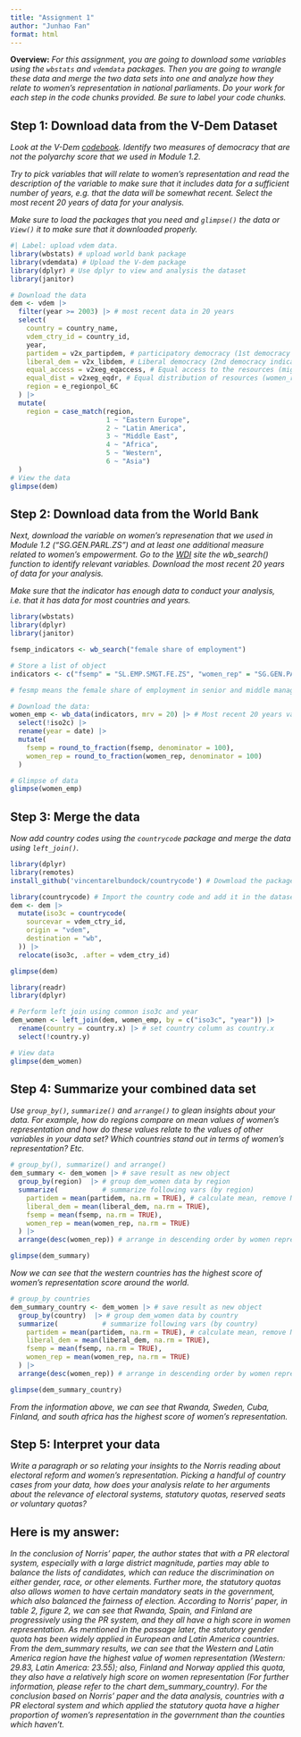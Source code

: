 ```yaml
---
title: "Assignment 1"
author: "Junhao Fan"
format: html
---
```


**Overview:** *For this assignment, you are going to download some variables using the `wbstats` and `vdemdata` packages. Then you are going to wrangle these data and merge the two data sets into one and analyze how they relate to women's representation in national parliaments. Do your work for each step in the code chunks provided. Be sure to label your code chunks.* 

## Step 1: Download data from the V-Dem Dataset

*Look at the V-Dem [codebook](https://www.v-dem.net/data/reference-documents/). Identify two measures of democracy that are not the polyarchy score that we used in Module 1.2.* 

*Try to pick variables that will relate to women's representation and read the description of the variable to make sure that it includes data for a sufficient number of years, e.g. that the data will be somewhat recent. Select the most recent 20 years of data for your analysis.* 

*Make sure to load the packages that you need and `glimpse()` the data or `View()` it to make sure that it downloaded properly.* 

```r
#| Label: upload vdem data.
library(wbstats) # upload world bank package
library(vdemdata) # Upload the V-dem package 
library(dplyr) # Use dplyr to view and analysis the dataset
library(janitor)

# Download the data
dem <- vdem |>
  filter(year >= 2003) |> # most recent data in 20 years
  select(
    country = country_name,
    vdem_ctry_id = country_id,
    year,
    partidem = v2x_partipdem, # participatory democracy (1st democracy indicator)
    liberal_dem = v2x_libdem, # Liberal democracy (2nd democracy indicator)
    equal_access = v2xeg_eqaccess, # Equal access to the resources (might relate with women_rep)
    equal_dist = v2xeg_eqdr, # Equal distribution of resources (women_rep)
    region = e_regionpol_6C
  ) |>
  mutate(
    region = case_match(region, 
                        1 ~ "Eastern Europe",
                        2 ~ "Latin America",
                        3 ~ "Middle East",
                        4 ~ "Africa",
                        5 ~ "Western",
                        6 ~ "Asia")
  )
# View the data
glimpse(dem)
```

## Step 2: Download data from the World Bank

*Next, download the variable on women's represenation that we used in Module 1.2 ("SG.GEN.PARL.ZS") and at least one additional measure related to women's empowerment. Go to the [WDI](https://databank.worldbank.org/source/world-development-indicators) site the wb_search() function to identify relevant variables. Download the most recent 20 years of data for your analysis.* 

*Make sure that the indicator has enough data to conduct your analysis, i.e. that it has data for most countries and years.*

```r
library(wbstats)
library(dplyr)
library(janitor)

fsemp_indicators <- wb_search("female share of employment")

# Store a list of object 
indicators <- c("fsemp" = "SL.EMP.SMGT.FE.ZS", "women_rep" = "SG.GEN.PARL.ZS")

# fesmp means the female share of employment in senior and middle management

# Download the data:
women_emp <- wb_data(indicators, mrv = 20) |> # Most recent 20 years value
  select(!iso2c) |>
  rename(year = date) |>
  mutate(
    fsemp = round_to_fraction(fsemp, denominator = 100),
    women_rep = round_to_fraction(women_rep, denominator = 100)
  )

# Glimpse of data
glimpse(women_emp)
```

## Step 3: Merge the data

*Now add country codes using the `countrycode` package and merge the data using `left_join()`.* 

```r
library(dplyr)
library(remotes)
install_github('vincentarelbundock/countrycode') # Dowmload the package

library(countrycode) # Import the country code and add it in the dataset
dem <- dem |>
  mutate(iso3c = countrycode(
    sourcevar = vdem_ctry_id,
    origin = "vdem",
    destination = "wb",
  )) |>
  relocate(iso3c, .after = vdem_ctry_id)

glimpse(dem)
```
```r
library(readr)
library(dplyr)

# Perform left join using common iso3c and year 
dem_women <- left_join(dem, women_emp, by = c("iso3c", "year")) |>
  rename(country = country.x) |> # set country column as country.x
  select(!country.y)

# View data
glimpse(dem_women)
```


## Step 4: Summarize your combined data set

*Use `group_by()`, `summarize()` and `arrange()` to glean insights about your data. For example, how do regions compare on mean values of women's representation and how do these values relate to the values of other variables in your data set? Which countries stand out in terms of women's representation? Etc.* 

```r
# group_by(), summarize() and arrange()
dem_summary <- dem_women |> # save result as new object
  group_by(region)  |> # group dem_women data by region
  summarize(           # summarize following vars (by region)
    partidem = mean(partidem, na.rm = TRUE), # calculate mean, remove NAs
    liberal_dem = mean(liberal_dem, na.rm = TRUE), 
    fsemp = mean(fsemp, na.rm = TRUE), 
    women_rep = mean(women_rep, na.rm = TRUE)
  ) |> 
  arrange(desc(women_rep)) # arrange in descending order by women representation score

glimpse(dem_summary)
```

*Now we can see that the western countries has the highest score of women’s representation score around the world.*

```r
# group_by countries
dem_summary_country <- dem_women |> # save result as new object
  group_by(country)  |> # group dem_women data by country
  summarize(           # summarize following vars (by country)
    partidem = mean(partidem, na.rm = TRUE), # calculate mean, remove NAs
    liberal_dem = mean(liberal_dem, na.rm = TRUE), 
    fsemp = mean(fsemp, na.rm = TRUE), 
    women_rep = mean(women_rep, na.rm = TRUE)
  ) |> 
  arrange(desc(women_rep)) # arrange in descending order by women representation score

glimpse(dem_summary_country)
```

*From the information above, we can see that Rwanda, Sweden, Cuba, Finland, and south africa has the highest score of women’s representation.*

## Step 5: Interpret your data

*Write a paragraph or so relating your insights to the Norris reading about electoral reform and women's representation. Picking a handful of country cases from your data, how does your analysis relate to her arguments about the relevance of electoral systems, statutory quotas, reserved seats or voluntary quotas?*

## Here is my answer:

*In the conclusion of Norris’ paper, the author states that with a PR electoral system, especially with a large district magnitude, parties may able to balance the lists of candidates, which can reduce the discrimination on either gender, race, or other elements. Further more, the statutory quotas also allows women to have certain mandatory seats in the government, which also balanced the fairness of election. According to Norris’ paper, in table 2, figure 2, we can see that Rwanda, Spain, and Finland are progressively using the PR system, and they all have a high score in women representation. As mentioned in the passage later, the statutory gender quota has been widely applied in European and Latin America countries. From the dem_summary results, we can see that the Western and Latin America region have the highest value of women representation (Western: 29.83, Latin America: 23.55); also, Finland and Norway applied this quota, they also have a relatively high score on women representation (For further information, please refer to the chart dem_summary_country). For the conclusion based on Norris’ paper and the data analysis, countries with a PR electoral system and which applied the statutory quota have a higher proportion of women’s representation in the government than the counties which haven’t.*


